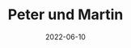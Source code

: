 ---
title: Peter und Martin
date: 2022-06-10
image: /images/hochzeitsblog/party/peter-martin1.jpg
width: 2000
height: 1333
category: Party
couple_category: Peter und Martin
weight: 4081
---